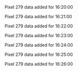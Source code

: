 Pixel 279 data added for 16:20:00

Pixel 279 data added for 16:21:00

Pixel 279 data added for 16:22:00

Pixel 279 data added for 16:23:00

Pixel 279 data added for 16:24:00

Pixel 279 data added for 16:25:00

Pixel 279 data added for 16:26:00

